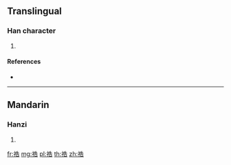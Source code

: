 {{character info/new}}
==Translingual==

===Han character===
{{Han char|rn=113|rad=示|as=07|sn=12|four=34261|canj=IFHGR}}

# {{defn|Han|sort=示07}}

====References====
* {{Han ref|kx=0843.120|dkj=24709|dj=1263.140|hdz=42399.080|uh=7970|ud=31088|bh=DAD5|bd=56021}}

----

==Mandarin==

===Hanzi===
{{cmn-hanzi|pin=[[gào]] ([[gao4]]), [[jìn]] ([[jin4]])|wg=kao<sup>4</sup>, chin<sup>4</sup>}}

# {{defn|lang=cmn|sort=示07}}

[[fr:祰]]
[[mg:祰]]
[[pl:祰]]
[[th:祰]]
[[zh:祰]]